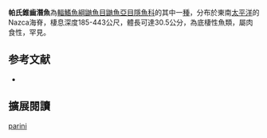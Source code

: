 {{Speciesbox
| image = 
| image_width = 250px
| status = LC
| status_system = IUCN3.1
| genus = Pyramodon
| species = parini
| authority = Markle & Olney, 1990
| synonyms = 
}}
'''帕氏錐齒潛魚'''為[[輻鰭魚綱|輻鰭魚綱]][[鼬魚目|鼬魚目]][[鼬魚亞目|鼬魚亞目]][[隱魚科|隱魚科]]的其中一[[種|種]]，分布於東南[[太平洋|太平洋]]的Nazca海脊，棲息深度185-443公尺，體長可達30.5公分，為底棲性魚類，屬肉食性，罕見。

== 参考文献 ==
{{reflist}}
*{{FishBase_species|genus=Pyramodon|species=parini|year=2012|month=7}}

== 擴展閱讀 == 
{{refbegin}}
{{wikispecies-inline|Pyramodon parini|帕氏錐齒潛魚}}
{{refend}}
{{Taxonbar|from=Q2358532}}

[[Category:錐齒潛魚屬|parini]]


{{魚類小作品}}
